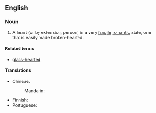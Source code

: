 ==English==

===Noun===
{{en-noun|hearts of glass}}

# {{lb|en|idiomatic}} A heart (or by extension, person) in a very [[fragile]] [[romantic]] state, one that is easily made broken-hearted.

====Related terms====
* [[glass-hearted]]

====Translations====
{{trans-top|heart in a very fragile state}}
* Chinese: 
*: Mandarin: {{t-needed|cmn}}
{{trans-mid}}
* Finnish: {{t-needed|fi}}
* Portuguese: {{t-needed|pt}}
{{trans-bottom}}